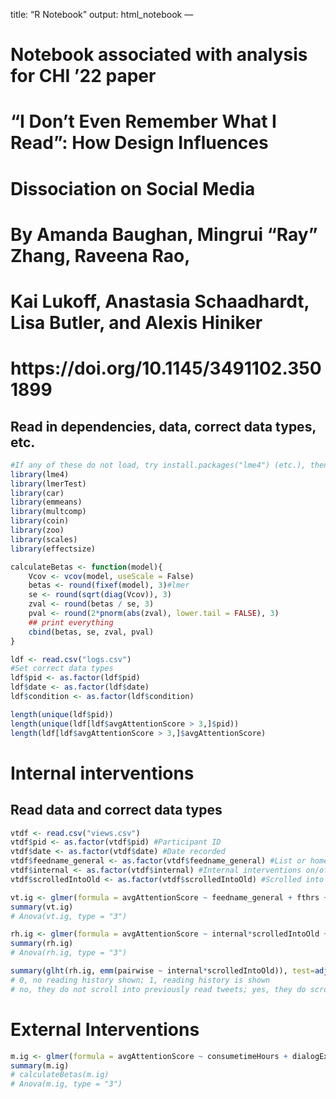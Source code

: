 title: "R Notebook"
output: html_notebook
---

# Notebook associated with analysis for CHI '22 paper 
# "I Don't Even Remember What I Read": How Design Influences
# Dissociation on Social Media
# By Amanda Baughan, Mingrui "Ray" Zhang, Raveena Rao, 
# Kai Lukoff, Anastasia Schaadhardt, Lisa Butler, and Alexis Hiniker
# https://doi.org/10.1145/3491102.3501899

## Read in dependencies, data, correct data types, etc. 
```r
#If any of these do not load, try install.packages("lme4") (etc.), then try again
library(lme4)
library(lmerTest)
library(car)
library(emmeans)
library(multcomp)
library(coin)
library(zoo)
library(scales)
library(effectsize)

calculateBetas <- function(model){
    Vcov <- vcov(model, useScale = False)
    betas <- round(fixef(model), 3)#lmer
    se <- round(sqrt(diag(Vcov)), 3)
    zval <- round(betas / se, 3)
    pval <- round(2*pnorm(abs(zval), lower.tail = FALSE), 3)
    ## print everything
    cbind(betas, se, zval, pval)
}
```

```r
ldf <- read.csv("logs.csv")
#Set correct data types
ldf$pid <- as.factor(ldf$pid)
ldf$date <- as.factor(ldf$date)
ldf$condition <- as.factor(ldf$condition)

length(unique(ldf$pid))
length(unique(ldf[ldf$avgAttentionScore > 3,]$pid))
length(ldf[ldf$avgAttentionScore > 3,]$avgAttentionScore)
```

# Internal interventions
## Read data and correct data types
```r
vtdf <- read.csv("views.csv")
vtdf$pid <- as.factor(vtdf$pid) #Participant ID
vtdf$date <- as.factor(vtdf$date) #Date recorded
vtdf$feedname_general <- as.factor(vtdf$feedname_general) #List or home feed
vtdf$internal <- as.factor(vtdf$internal) #Internal interventions on/off
vtdf$scrolledIntoOld <- as.factor(vtdf$scrolledIntoOld) #Scrolled into history yes/no
```

```r
vt.ig <- glmer(formula = avgAttentionScore ~ feedname_general + fthrs + (1|pid) + (1|date), family = inverse.gaussian(link = "log"), data =vtdf)
summary(vt.ig)
# Anova(vt.ig, type = "3")
```

```r
rh.ig <- glmer(formula = avgAttentionScore ~ internal*scrolledIntoOld + (1|pid) + (1|date), family = inverse.gaussian(link = "log"), data =vtdf)
summary(rh.ig)
# Anova(rh.ig, type = "3")
```

```r
summary(glht(rh.ig, emm(pairwise ~ internal*scrolledIntoOld)), test=adjusted(type="holm"))
# 0, no reading history shown; 1, reading history is shown
# no, they do not scroll into previously read tweets; yes, they do scroll into previously read tweets
```

# External Interventions
```r
m.ig <- glmer(formula = avgAttentionScore ~ consumetimeHours + dialogExit+dialogIgnore + statPageView + (1|pid) + (1|date), family = inverse.gaussian(link = "log"), data = ldf)
summary(m.ig)
# calculateBetas(m.ig)
# Anova(m.ig, type = "3")
```

